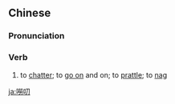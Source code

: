 {{also|唠叨}}
==Chinese==
{{zh-forms|s=唠叨}}

===Pronunciation===
{{zh-pron
|m=láodao
|c=lou4 dou1
|cat=v
}}

===Verb===
{{zh-verb}}

# to [[chatter]]; to [[go on]] and on; to [[prattle]]; to [[nag]]
#: {{zh-x|他 嫌 我 嘮叨{dao}。|He doesn't like it how I '''go on'''.}}

[[ja:嘮叨]]
